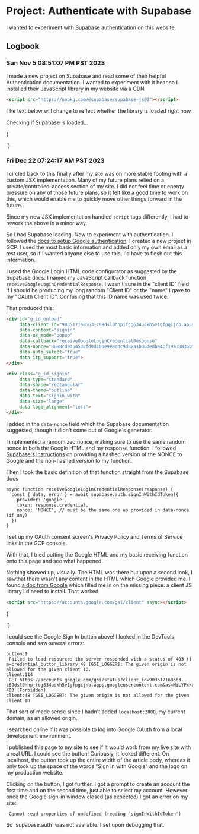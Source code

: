 # Project: Authenticate with Supabase

I wanted to experiment with [Supabase](https://supabase.com) authentication on this website. 

## Logbook

### Sun Nov  5 08:51:07 PM PST 2023

I made a new project on Supabase and read some of their helpful Authentication documentation. I wanted to experiment with it hear so I installed their JavaScript library in my website via a CDN 

<script src="https://unpkg.com/@supabase/supabase-js@2"></script>

```html
<script src="https://unpkg.com/@supabase/supabase-js@2"></script>
```

The text below will change to reflect whether the library is loaded right now.

<span>Checking if Supabase is loaded...</span>

{`
<script>
  let message = "Supabase is NOT loaded";
  if (supabase) message = "Supabase is loaded!"
  document.currentScript.previousElementSibling.innerText = message;
</script>
`}


### Fri Dec 22 07:24:17 AM PST 2023

I circled back to this finally after my site was on more stable footing with a custom JSX implementation. Many of my future plans relied on a private/controlled-access section of my site. I did not feel time or energy pressure on any of those future plans, so it felt like a good time to work on this, which would enable me to quickly move other things forward in the future.

Since my new JSX implementation handled `script` tags differently, I had to rework the above in a minor way.
  
So I had Supabase loading. Now to experiment with authentication. I followed the [docs to setup Google authentication](https://supabase.com/docs/guides/auth/social-login/auth-google). I created a new project in GCP. I used the most basic information and added only my own email as a test user, so if I wanted anyone else to use this, I'd have to flesh out this information.

I used the Google Login HTML code configurator as suggested by the Supabase docs. I named my JavaScript callback function  `receiveGoogleLoginCredentialResponse`. I wasn't sure in the "client ID" field if I should be producing my long random "Client ID" or the "name" I gave to my "OAuth Client ID". Confusing that this ID name was used twice.

That produced this:

```html
<div id="g_id_onload"
     data-client_id="903517168563-c69dsl0hhpjfcg634udkh5v1gfpgijnb.apps.googleusercontent.com"
     data-context="signin"
     data-ux_mode="popup"
     data-callback="receiveGoogleLoginCredentialResponse"
     data-nonce="8688cd9d54532fd0d160e9e8cdc9d82a1b06dedba4cf19a33836bf2d0c58f335"
     data-auto_select="true"
     data-itp_support="true">
</div>

<div class="g_id_signin"
     data-type="standard"
     data-shape="rectangular"
     data-theme="outline"
     data-text="signin_with"
     data-size="large"
     data-logo_alignment="left">
</div>
```

I added in the `data-nonce` field which the Supabase documentation suggested, though it didn't come out of Google's generator.

<Future>I implemented a randomized nonce, making sure to use the same random nonce in both the Google HTML and my response function. I followed [Supabase's instructions](https://supabase.com/docs/guides/auth/social-login/auth-google#important-note-on-nonce-validation) on providing a hashed version of the NONCE to Google and the non-hashed version to my function.</Future>

Then I took the basic definition of that function straight from the Supabase docs

```
async function receiveGoogleLoginCredentialResponse(response) {
  const { data, error } = await supabase.auth.signInWithIdToken({
    provider: 'google',
    token: response.credential,
    nonce: 'NONCE', // must be the same one as provided in data-nonce (if any)
  })
}
```


<Future>I set up my OAuth consent screen's Privacy Policy and Terms of Service links in the GCP console.</Future>

With that, I tried putting the Google HTML and my basic receiving function onto this page and see what happened.

Nothing showed up, visually. The HTML was there but upon a second look, I sawthat there wasn't any content in the HTML which Google provided me. I found [a doc from Google](https://developers.google.com/identity/gsi/web/guides/client-library) which filled me in on the missing piece: a client JS library I'd need to install. That worked!

```html
<script src="https://accounts.google.com/gsi/client" async></script>
```

<script src="https://accounts.google.com/gsi/client" async></script>

{`
<div id="g_id_onload"
     data-client_id="903517168563-c69dsl0hhpjfcg634udkh5v1gfpgijnb.apps.googleusercontent.com"
     data-context="signin"
     data-ux_mode="popup"
     data-callback="receiveGoogleLoginCredentialResponse"
     data-nonce="8688cd9d54532fd0d160e9e8cdc9d82a1b06dedba4cf19a33836bf2d0c58f335"
     data-auto_select="true"
     data-itp_support="true">
</div>

<div class="g_id_signin"
     data-type="standard"
     data-shape="rectangular"
     data-theme="outline"
     data-text="signin_with"
     data-size="large"
     data-logo_alignment="left">
</div>

<script>
async function receiveGoogleLoginCredentialResponse(response) {
  const { data, error } = await supabase.auth.signInWithIdToken({
    provider: 'google',
    token: response.credential,
    nonce: 'NONCE', // must be the same one as provided in data-nonce (if any)
  })
}
</script>
`}

I could see the Google Sign In button above! I looked in the DevTools console and saw several errors:

```text
button:1 
 Failed to load resource: the server responded with a status of 403 ()
m=credential_button_library:48 [GSI_LOGGER]: The given origin is not allowed for the given client ID.
client:114 
 GET https://accounts.google.com/gsi/status?client_id=903517168563-c69dsl0hhpjfcg634udkh5v1gfpgijnb.apps.googleusercontent.com&as=MiLYPxkcSkvcIM%2Bb7nwgPQ 403 (Forbidden)
client:48 [GSI_LOGGER]: The given origin is not allowed for the given client ID.
```

That sort of made sense since I hadn't added `localhost:3000`, my current domain, as an allowed origin.

<Future>I searched online if it was possible to log into Google OAuth from a local development environment.</Future>

I published this page to my site to see if it would work from my live site with a real URL. I could see the button! Curiously, it looked different. On localhost, the button took up the entire width of the article body, whereas it only took up the space of the words "Sign in with Google" and the logo on my production website.

Clicking on the button, I got further. I got a prompt to create an account the first time and on the second time, just able to select my account. However once the Google sign-in window closed (as expected) I got an error on my site:

```text
 Cannot read properties of undefined (reading 'signInWithIdToken')
```

<Future>
So `supabase.auth` was not available. I set upon debugging that.
</Future>
